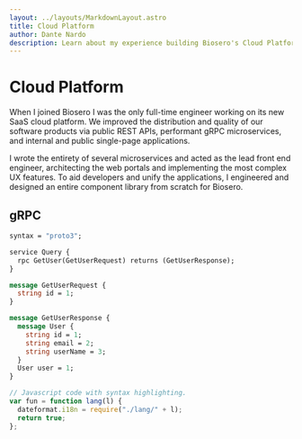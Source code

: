 ```yaml
---
layout: ../layouts/MarkdownLayout.astro
title: Cloud Platform
author: Dante Nardo
description: Learn about my experience building Biosero's Cloud Platform.
---
```


# Cloud Platform

When I joined Biosero I was the only full-time engineer working on its new SaaS cloud platform. We improved the distribution and quality of our software products via public REST APIs, performant gRPC microservices, and internal and public single-page applications.

I wrote the entirety of several microservices and acted as the lead front end engineer, architecting the web portals and implementing the most complex UX features. To aid developers and unify the applications, I engineered and designed an entire component library from scratch for Biosero.

## gRPC

```proto
syntax = "proto3";

service Query {
  rpc GetUser(GetUserRequest) returns (GetUserResponse);
}

message GetUserRequest {
  string id = 1;
}

message GetUserResponse {
  message User {
    string id = 1;
    string email = 2;
    string userName = 3;
  }
  User user = 1;
}
```

```js
// Javascript code with syntax highlighting.
var fun = function lang(l) {
  dateformat.i18n = require("./lang/" + l);
  return true;
};
```
